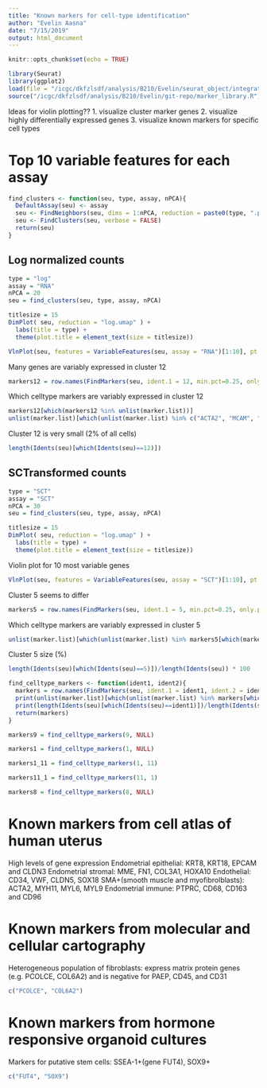 ```yaml
---
title: "Known markers for cell-type identification"
author: "Evelin Aasna"
date: "7/15/2019"
output: html_document
---
```


```r
knitr::opts_chunk$set(echo = TRUE)
```


```r
library(Seurat)
library(ggplot2)
load(file = "/icgc/dkfzlsdf/analysis/B210/Evelin/seurat_object/integrated_seu.RData")
source("/icgc/dkfzlsdf/analysis/B210/Evelin/git-repo/marker_library.R")
```


Ideas for violin plotting??
1. visualize cluster marker genes
2. visualize highly differentially expressed genes
3. visualize known markers for specific cell types


# Top 10 variable features for each assay
```r
find_clusters <- function(seu, type, assay, nPCA){
  DefaultAssay(seu) <- assay
  seu <- FindNeighbors(seu, dims = 1:nPCA, reduction = paste0(type, ".pca"), assay = assay)
  seu <- FindClusters(seu, verbose = FALSE)
  return(seu)
}
```


## Log normalized counts
```r
type = "log"
assay = "RNA"
nPCA = 20
seu = find_clusters(seu, type, assay, nPCA)
```

```r
titlesize = 15
DimPlot( seu, reduction = "log.umap" ) + 
  labs(title = type) +
  theme(plot.title = element_text(size = titlesize))
```

```r
VlnPlot(seu, features = VariableFeatures(seu, assay = "RNA")[1:10], pt.size = 0.2, ncol = 2)
```

Many genes are variably expressed in cluster 12
```r
markers12 = row.names(FindMarkers(seu, ident.1 = 12, min.pct=0.25, only.pos = TRUE)[1:40,])
```

Which celltype markers are variably expressed in cluster 12
```r
markers12[which(markers12 %in% unlist(marker.list))]
unlist(marker.list)[which(unlist(marker.list) %in% c("ACTA2", "MCAM", "MGP"))]
```

Cluster 12 is very small (2% of all cells)
```r
length(Idents(seu)[which(Idents(seu)==12)])
```


## SCTransformed counts
```r
type = "SCT"
assay = "SCT"
nPCA = 30
seu = find_clusters(seu, type, assay, nPCA)
```

```r
titlesize = 15
DimPlot( seu, reduction = "log.umap" ) + 
  labs(title = type) +
  theme(plot.title = element_text(size = titlesize))
```

Violin plot for 10 most variable genes
```r
VlnPlot(seu, features = VariableFeatures(seu, assay = "SCT")[1:10], pt.size = 0.2, ncol = 2)
```

Cluster 5 seems to differ
```r
markers5 = row.names(FindMarkers(seu, ident.1 = 5, min.pct=0.25, only.pos = TRUE)[1:40,])
```

Which celltype markers are variably expressed in cluster 5
```r
unlist(marker.list)[which(unlist(marker.list) %in% markers5[which(markers5 %in% unlist(marker.list))])]
```

Cluster 5 size (%)
```r
length(Idents(seu)[which(Idents(seu)==5)])/length(Idents(seu)) * 100
```


```r
find_celltype_markers <- function(ident1, ident2){
  markers = row.names(FindMarkers(seu, ident.1 = ident1, ident.2 = ident2, min.pct=0.25, only.pos = TRUE)[1:40,])
  print(unlist(marker.list)[which(unlist(marker.list) %in% markers[which(markers5 %in% unlist(marker.list))])])
  print(length(Idents(seu)[which(Idents(seu)==ident1)])/length(Idents(seu)) * 100)
  return(markers)
}
```

```r
markers9 = find_celltype_markers(9, NULL)
```
```r
markers1 = find_celltype_markers(1, NULL)
```


```r
markers1_11 = find_celltype_markers(1, 11)
```

```r
markers11_1 = find_celltype_markers(11, 1)
```

```r
markers8 = find_celltype_markers(8, NULL)
```


# Known markers from cell atlas of human uterus
High levels of gene expression
Endometrial epithelial: KRT8, KRT18, EPCAM and CLDN3
Endometrial stromal: MME, FN1, COL3A1, HOXA10
Endothelial: CD34, VWF, CLDN5, SOX18
SMA+(smooth muscle and myofibrolblasts): ACTA2, MYH11, MYL6, MYL9
Endometrial immune: PTPRC, CD68, CD163 and CD96


# Known markers from molecular and cellular cartography
Heterogeneous population of fibroblasts: express matrix protein genes (e.g. PCOLCE, COL6A2) and is negative for PAEP, CD45, and CD31

```r
c("PCOLCE", "COL6A2")
```

# Known markers from hormone responsive organoid cultures
Markers for putative stem cells: SSEA-1+(gene FUT4), SOX9+ 
```r
c("FUT4", "SOX9")
```


